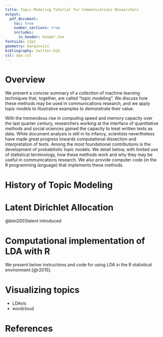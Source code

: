 ```yaml
---
title: Topic Modeling Tutorial for Communications Researchers
output: 
  pdf_document:
    toc: true
    number_sections: true
    includes:
      in_header: header.tex
fontsize: 12pt
geometry: margin=1in
bibliography: twitter.bib
csl: apa.csl
---
```


# Overview

We present a concise summary of a collection of machine learning techniques that, together, are called "topic modeling". We discuss how these methods may be used in communications research, and we apply topic models to illustrative examples to demonstrate their value. 

With the tremendous rise in computing speed and memory capacity over the last quarter century, researchers working at the interface of quantitative methods and social sciences gained the capacity to treat written texts as data. While document analysis is still in its infancy, scientists nevertheless have made great progress towards computational dissection and interpretation of texts. Among the most foundational contributions is the development of probabilistic topic models. We detail below, with limited use of statistical terminology, how these methods work and why they may be useful in communications research. We also provide computer code (in the R programming language) that implements these methods.




# History of Topic Modeling




# Latent Dirichlet Allocation

@blei2003latent introduced 

# Computational implementation of LDA with R

We present below instructions and code for using LDA in the R statistical environment [@r2015].

# Visualizing topics

- LDAvis
- wordcloud


# References





